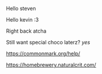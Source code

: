 
<Meta title='Introduction/Welcome' />

Hello steven

Hello kevin :3

Right back atcha

Still want special choco laterz? _yes_

https://commonmark.org/help/

https://homebrewery.naturalcrit.com/
